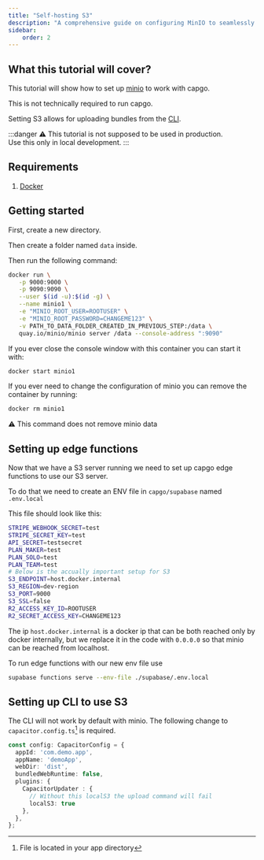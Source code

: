 ```yaml
---
title: "Self-hosting S3"
description: "A comprehensive guide on configuring MinIO to seamlessly integrate with Capgo for efficient local development and testing"
sidebar:
    order: 2
---
```


## What this tutorial will cover?

This tutorial will show how to set up [minio](https://min.io/) to work with capgo.

This is not technically required to run capgo.

Setting S3 allows for uploading bundles from the [CLI](/docs/cli/commands/).

:::danger
⚠️ This tutorial is not supposed to be used in production.\
Use this only in local development.
:::

## Requirements

 1. [Docker](https://www.docker.com/)

## Getting started

First, create a new directory.

Then create a folder named `data` inside.

Then run the following command:
```bash
docker run \
   -p 9000:9000 \
   -p 9090:9090 \
   --user $(id -u):$(id -g) \
   --name minio1 \
   -e "MINIO_ROOT_USER=ROOTUSER" \
   -e "MINIO_ROOT_PASSWORD=CHANGEME123" \
   -v PATH_TO_DATA_FOLDER_CREATED_IN_PREVIOUS_STEP:/data \
   quay.io/minio/minio server /data --console-address ":9090"
```

If you ever close the console window with this container you can start it with:
```bash
docker start minio1
```

If you ever need to change the configuration of minio you can remove the container by running:
```bash
docker rm minio1
```
⚠️ This command does not remove minio data

## Setting up edge functions

Now that we have a S3 server running we need to set up capgo edge functions to use our S3 server.

To do that we need to create an ENV file in `capgo/supabase` named `.env.local`

This file should look like this:
```bash
STRIPE_WEBHOOK_SECRET=test
STRIPE_SECRET_KEY=test
API_SECRET=testsecret
PLAN_MAKER=test
PLAN_SOLO=test
PLAN_TEAM=test
# Below is the accually important setup for S3
S3_ENDPOINT=host.docker.internal
S3_REGION=dev-region
S3_PORT=9000
S3_SSL=false
R2_ACCESS_KEY_ID=ROOTUSER
R2_SECRET_ACCESS_KEY=CHANGEME123
```

The ip `host.docker.internal` is a docker ip that can be both reached only by docker internally, but we replace it in the code with `0.0.0.0` so that minio can be reached from localhost.

To run edge functions with our new env file use
```bash
supabase functions serve --env-file ./supabase/.env.local
```

## Setting up CLI to use S3

The CLI will not work by default with minio. The following change to `capacitor.config.ts`[^1] is required.
```ts
const config: CapacitorConfig = {
  appId: 'com.demo.app',
  appName: 'demoApp',
  webDir: 'dist',
  bundledWebRuntime: false,
  plugins: {
    CapacitorUpdater : {
      // Without this localS3 the upload command will fail
      localS3: true
    },
  },
};
```

[^1]: File is located in your app directory
